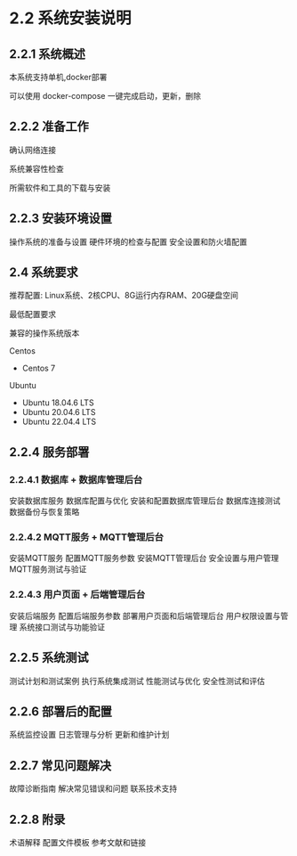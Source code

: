# 2.2 系统安装说明

## 2.2.1 系统概述

本系统支持单机,docker部署

可以使用 docker-compose 一键完成启动，更新，删除

## 2.2.2 准备工作

确认网络连接

系统兼容性检查

所需软件和工具的下载与安装

## 2.2.3 安装环境设置

操作系统的准备与设置
硬件环境的检查与配置
安全设置和防火墙配置

## 2.4 系统要求
推荐配置: Linux系统、2核CPU、8G运行内存RAM、20G硬盘空间

最低配置要求

兼容的操作系统版本 

Centos
- Centos 7

Ubuntu 
- Ubuntu 18.04.6 LTS 
- Ubuntu 20.04.6 LTS 
- Ubuntu 22.04.4 LTS

## 2.2.4 服务部署

### 2.2.4.1 数据库 + 数据库管理后台

安装数据库服务
数据库配置与优化
安装和配置数据库管理后台
数据库连接测试
数据备份与恢复策略

### 2.2.4.2 MQTT服务 + MQTT管理后台

安装MQTT服务
配置MQTT服务参数
安装MQTT管理后台
安全设置与用户管理
MQTT服务测试与验证

### 2.2.4.3 用户页面 + 后端管理后台

安装后端服务
配置后端服务参数
部署用户页面和后端管理后台
用户权限设置与管理
系统接口测试与功能验证

## 2.2.5 系统测试

测试计划和测试案例
执行系统集成测试
性能测试与优化
安全性测试和评估

## 2.2.6 部署后的配置

系统监控设置
日志管理与分析
更新和维护计划

## 2.2.7 常见问题解决

故障诊断指南
解决常见错误和问题
联系技术支持

## 2.2.8 附录

术语解释
配置文件模板
参考文献和链接